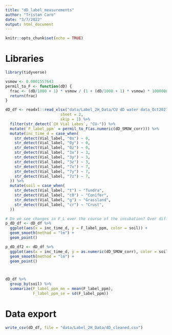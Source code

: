 ```yaml
---
title: "dD_label_measurements"
author: "Tristan Caro"
date: "3/7/2022"
output: html_document
---
```


```r
knitr::opts_chunk$set(echo = TRUE)
```

# Libraries
```r
library(tidyverse)
```

```r
vsmow <- 0.0001557643
permil_to_F <- function(dD) {
  frac <- (dD/1000 + 1) * vsmow / (1 + (dD/1000 + 1) * vsmow) * 1000000
  return(frac)
}

dD_df <- readxl::read_xlsx("data/Label_2H_Data/CU dD water data_Oct2021.xlsx",
                        sheet = 2,
                        skip = 1) %>% 
  filter(str_detect(`CH Vial Labes`, "CU-")) %>% 
  mutate(`F_label_ppm` = permil_to_F(as.numeric(dD_SMOW_corr))) %>% 
  mutate(inc_time_d = case_when(
    str_detect(Vial_label, "0x") ~ 0,
    str_detect(Vial_label, "0y") ~ 0,
    str_detect(Vial_label, "0z") ~ 0,
    str_detect(Vial_label, "3x") ~ 3,
    str_detect(Vial_label, "3y") ~ 3,
    str_detect(Vial_label, "3z") ~ 3,
    str_detect(Vial_label, "7x") ~ 7,
    str_detect(Vial_label, "7y") ~ 7,
    str_detect(Vial_label, "7z") ~ 7,
  )) %>% 
  mutate(soil = case_when(
    str_detect(Vial_label, "t") ~ "Tundra",
    str_detect(Vial_label, "c0") ~ "Conifer",
    str_detect(Vial_label, "g") ~ "Grassland",
    str_detect(Vial_label, "cr") ~ "Crust",
  ))

# Do we see changes in F_L over the course of the incubation? Over different terrains?
p_dD_df <- dD_df %>% 
  ggplot(aes(x = inc_time_d, y = F_label_ppm, color = soil)) +
  geom_smooth(method = "lm") +
  geom_point()

p_dD_df2 <- dD_df %>% 
  ggplot(aes(x = inc_time_d, y = as.numeric(dD_SMOW_corr), color = soil)) +
  geom_smooth(method = "lm") +
  geom_point()



dD_df %>% 
  group_by(soil) %>% 
  summarize(F_label_ppm_mn = mean(F_label_ppm),
            F_label_ppm_se = sd(F_label_ppm))
```

# Data export 
```r
write_csv(dD_df, file = "data/Label_2H_Data/dD_cleaned.csv")
```


